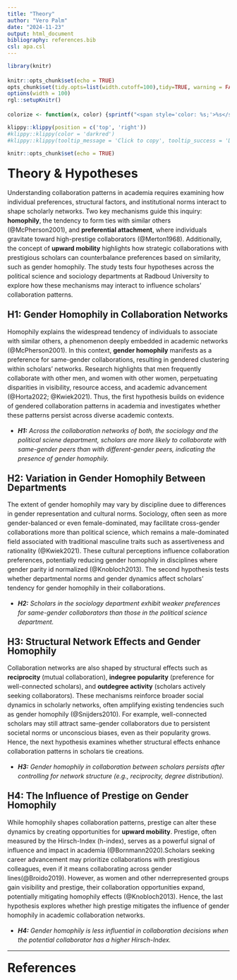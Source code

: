 ```yaml
---
title: "Theory"
author: "Vero Palm"
date: "2024-11-23"
output: html_document
bibliography: references.bib
csl: apa.csl
---
```


```{=html}
<style>
body {
text-align: left;
line-height: 1.5;
}

h1, .h1, h2, .h2, h3, .h3 {
  margin-top: 24px;
  line-height: 1;
}

</style>
```
```r
library(knitr)

knitr::opts_chunk$set(echo = TRUE)
opts_chunk$set(tidy.opts=list(width.cutoff=100),tidy=TRUE, warning = FALSE, message = FALSE,comment = "#>", cache=TRUE, class.source=c("test"), class.output=c("test2"))
options(width = 100)
rgl::setupKnitr()

colorize <- function(x, color) {sprintf("<span style='color: %s;'>%s</span>", color, x) }

```

```r
klippy::klippy(position = c('top', 'right'))
#klippy::klippy(color = 'darkred')
#klippy::klippy(tooltip_message = 'Click to copy', tooltip_success = 'Done')
```

```r
knitr::opts_chunk$set(echo = TRUE)

```

# Theory & Hypotheses

Understanding collaboration patterns in academia requires examining how individual preferences, structural factors, and institutional norms interact to shape scholarly networks. Two key mechanisms guide this inquiry: **homophily**, the tendency to form ties with similar others (@McPherson2001), and **preferential attachment**, where individuals gravitate toward high-prestige collaborators (@Merton1968). Additionally, the concept of **upward mobility** highlights how strategic collaborations with prestigious scholars can counterbalance preferences based on similarity, such as gender homophily. The study tests four hypotheses across the political science and sociology departments at Radboud University to explore how these mechanisms may interact to influence scholars' collaboration patterns.

## **H1: Gender Homophily in Collaboration Networks**

Homophily explains the widespread tendency of individuals to associate with similar others, a phenomenon deeply embedded in academic networks (@McPherson2001). In this context, **gender homophily** manifests as a preference for same-gender collaborations, resulting in gendered clustering within scholars' networks. Research highlights that men frequently collaborate with other men, and women with other women, perpetuating disparities in visibility, resource access, and academic advancement (@Horta2022; @Kwiek2021). Thus, the first hypothesis builds on evidence of gendered collaboration patterns in academia and investigates whether these patterns persist across diverse academic contexts.

-   ***H1:** Across the collaboration networks of both, the sociology and the political sciene department, scholars are more likely to collaborate with same-gender peers than with different-gender peers, indicating the presence of gender homophily.*

## **H2: Variation in Gender Homophily Between Departments**

The extent of gender homophily may vary by discipline duee to differences in gender representation and cultural norms. Sociology, often seen as more gender-balanced or even female-dominated, may facilitate cross-gender collaborations more than political science, which remains a male-dominated field associated with traditional masculine traits such as assertiveness and rationality (@Kwiek2021). These cultural perceptions influence collaboration preferences, potentially reducing gender homophily in disciplines where gender parity id normalized (@Knobloch2013). The second hypothesis tests whether departmental norms and gender dynamics affect scholars' tendency for gender homophily in their collaborations.

-   ***H2:** Scholars in the sociology department exhibit weaker preferences for same-gender collaborators than those in the political science department.*

## **H3: Structural Network Effects and Gender Homophily**

Collaboration networks are also shaped by structural effects such as **reciprocity** (mutual collaboration), **indegree popularity** (preference for well-connected scholars), and **outdegree activity** (scholars actively seeking collaborators). These mechanisms reinforce broader social dynamics in scholarly networks, often amplifying existing tendencies such as gender homophily (@Snijders2010). For example, well-connected scholars may still attract same-gender collaborators due to persistent societal norms or unconscious biases, even as their popularity grows. Hence, the next hypothesis examines whether structural effects enhance collaboration patterns in scholars tie creations.

-   ***H3:** Gender homophily in collaboration between scholars persists after controlling for network structure (e.g., reciprocity, degree distribution).*

## **H4: The Influence of Prestige on Gender Homophily**

While homophily shapes collaboration patterns, prestige can alter these dynamics by creating opportunities for **upward mobility**. Prestige, often measured by the Hirsch-Index (h-index), serves as a powerful signal of influence and impact in academia (@Bornmann2020).Scholars seeking career advancement may prioritize collaborations with prestigious colleagues, even if it means collaborating across gender lines(@Broido2019). However, as women and other nderrepresented groups gain visibility and prestige, their collaboration opportunities expand, potentially mitigating homophily effects (@Knobloch2013). Hence, the last hypothesis explores whether high prestige mitigates the influence of gender homophily in academic collaboration networks.

-   ***H4:** Gender homophily is less influential in collaboration decisions when the potential collaborator has a higher Hirsch-Index.*

------------------------------------------------------------------------

# References
